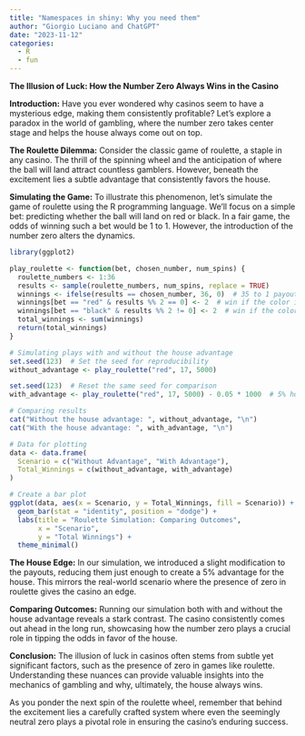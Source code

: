 ```yaml
---
title: "Namespaces in shiny: Why you need them"
author: "Giorgio Luciano and ChatGPT"
date: "2023-11-12"
categories: 
  - R
  - fun
---
```


**The Illusion of Luck: How the Number Zero Always Wins in the Casino**

**Introduction:** Have you ever wondered why casinos seem to have a mysterious edge, making them consistently profitable? Let's explore a paradox in the world of gambling, where the number zero takes center stage and helps the house always come out on top.

**The Roulette Dilemma:** Consider the classic game of roulette, a staple in any casino. The thrill of the spinning wheel and the anticipation of where the ball will land attract countless gamblers. However, beneath the excitement lies a subtle advantage that consistently favors the house.

**Simulating the Game:** To illustrate this phenomenon, let's simulate the game of roulette using the R programming language. We'll focus on a simple bet: predicting whether the ball will land on red or black. In a fair game, the odds of winning such a bet would be 1 to 1. However, the introduction of the number zero alters the dynamics.

```r

library(ggplot2)

play_roulette <- function(bet, chosen_number, num_spins) {
  roulette_numbers <- 1:36
  results <- sample(roulette_numbers, num_spins, replace = TRUE)
  winnings <- ifelse(results == chosen_number, 36, 0)  # 35 to 1 payout
  winnings[bet == "red" & results %% 2 == 0] <- 2  # win if the color is red
  winnings[bet == "black" & results %% 2 != 0] <- 2  # win if the color is black
  total_winnings <- sum(winnings)
  return(total_winnings)
}

# Simulating plays with and without the house advantage
set.seed(123)  # Set the seed for reproducibility
without_advantage <- play_roulette("red", 17, 5000)

set.seed(123)  # Reset the same seed for comparison
with_advantage <- play_roulette("red", 17, 5000) - 0.05 * 1000  # 5% house advantage

# Comparing results
cat("Without the house advantage: ", without_advantage, "\n")
cat("With the house advantage: ", with_advantage, "\n")

# Data for plotting
data <- data.frame(
  Scenario = c("Without Advantage", "With Advantage"),
  Total_Winnings = c(without_advantage, with_advantage)
)

# Create a bar plot
ggplot(data, aes(x = Scenario, y = Total_Winnings, fill = Scenario)) +
  geom_bar(stat = "identity", position = "dodge") +
  labs(title = "Roulette Simulation: Comparing Outcomes",
       x = "Scenario",
       y = "Total Winnings") +
  theme_minimal()


```

**The House Edge:** In our simulation, we introduced a slight modification to the payouts, reducing them just enough to create a 5% advantage for the house. This mirrors the real-world scenario where the presence of zero in roulette gives the casino an edge.

**Comparing Outcomes:** Running our simulation both with and without the house advantage reveals a stark contrast. The casino consistently comes out ahead in the long run, showcasing how the number zero plays a crucial role in tipping the odds in favor of the house.

**Conclusion:** The illusion of luck in casinos often stems from subtle yet significant factors, such as the presence of zero in games like roulette. Understanding these nuances can provide valuable insights into the mechanics of gambling and why, ultimately, the house always wins.

As you ponder the next spin of the roulette wheel, remember that behind the excitement lies a carefully crafted system where even the seemingly neutral zero plays a pivotal role in ensuring the casino's enduring success.
